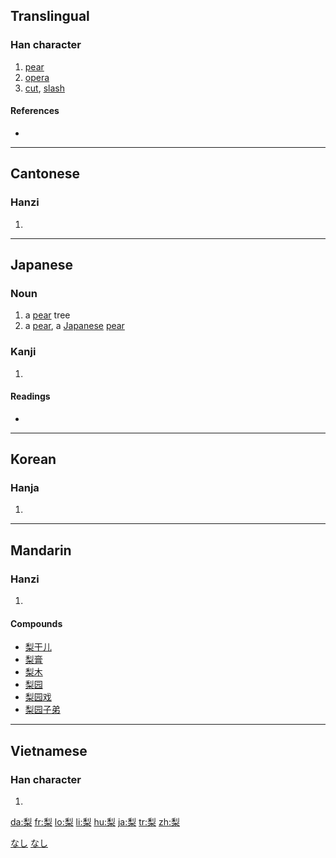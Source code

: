 ==Translingual==

===Han character===
{{Han char|rn=75|rad=木|as=07|sn=11|four=2290<sub>4</sub>|canj=竹弓木 (HND), X竹弓木 (XHND)}}

# [[pear]]
# [[opera]]
# [[cut]], [[slash]]

====References====
* {{Han ref|kx=0530.120|dkj=14873|dj=0918.100|hdz=21215.100|uh=68A8|ud=26792|bh=B1F9|bd=45561}}

----

==Cantonese==

===Hanzi===
{{yue-hanzi|jyut=|y=lei4}}

# {{defn|Cantonese|sort=木07}}

----

==Japanese==

===Noun===
{{ja-noun|k|hira=なし|rom=nashi}}

# a [[pear]] tree
# a [[pear]], a [[Japanese]] [[pear]]

===Kanji===
{{ja-kanji|grade=|rs=木07}}

# {{defn|Japanese}}

====Readings====
* {{ja-readings|on=[[り]] (ri)|kun=[[なし]] (nashi)}}

[[Category:1000 Japanese basic words|なし]]
[[Category:ja:Fruits|なし]]

----

==Korean==

===Hanja===
{{ko-hanja|hangeul=리>이|eumhun=|rv=ri>i|mr=ri>i|y=li>i}}

# {{defn|Korean|sort=木07}}

----

==Mandarin==

===Hanzi===
{{cmn-hanzi|pin=[[lí]] ([[li2]]), [[sì]] ([[si4]])|wg=li<sup>2</sup>, ssu<sup>4</sup>}}

# {{defn|Mandarin|sort=木07}}

====Compounds====
* [[梨干儿]]
* [[梨膏]]
* [[梨木]]
* [[梨园]]
* [[梨园戏]]
* [[梨园子弟]]

----

==Vietnamese==

===Han character===
{{vi-hantu|[[lê]]|rs=木07}}

# {{defn|Vietnamese|sort=木07}}

[[da:梨]]
[[fr:梨]]
[[lo:梨]]
[[li:梨]]
[[hu:梨]]
[[ja:梨]]
[[tr:梨]]
[[zh:梨]]